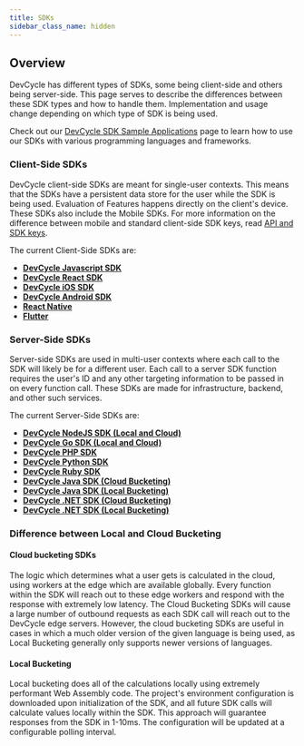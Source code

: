 ```yaml
---
title: SDKs
sidebar_class_name: hidden
---
```


## Overview

DevCycle has different types of SDKs, some being client-side and others being server-side. This page serves to describe the differences between these SDK types and how to handle them. Implementation and usage change depending on which type of SDK is being used.

Check out our [DevCycle SDK Sample Applications](docs/sdk/example-apps.md) page to learn how to use our SDKs with various programming languages and frameworks.

### Client-Side SDKs

DevCycle client-side SDKs are meant for single-user contexts. This means that the SDKs have a persistent data store for the user while the SDK is being used. Evaluation of Features happens directly on the client's device. These SDKs also include the Mobile SDKs. For more information on the difference between mobile and standard client-side SDK keys, read [API and SDK keys](/home/feature-management/organizing-your-flags-and-variables/api-and-sdk-keys).

The current Client-Side SDKs are:

* **[DevCycle Javascript SDK](/sdk/client-side-sdks/javascript)**
* **[DevCycle React SDK](/sdk/client-side-sdks/react)**
* **[DevCycle iOS SDK](/sdk/client-side-sdks/ios)**
* **[DevCycle Android SDK](/sdk/client-side-sdks/android)**
* **[React Native](/sdk/client-side-sdks/react-native)**
* **[Flutter](/sdk/client-side-sdks/flutter)**


### Server-Side SDKs

Server-side SDKs are used in multi-user contexts where each call to the SDK will likely be for a different user. Each call to a server SDK function requires the user's ID and any other targeting information to be passed in on every function call. These SDKs are made for infrastructure, backend, and other such services.  

The current Server-Side SDKs are:

* **[DevCycle NodeJS SDK (Local and Cloud)](/sdk/server-side-sdks/node)**
* **[DevCycle Go SDK (Local and Cloud)](/sdk/server-side-sdks/go)**
* **[DevCycle PHP SDK](/sdk/server-side-sdks/php)**
* **[DevCycle Python SDK](/sdk/server-side-sdks/python)**
* **[DevCycle Ruby SDK](/sdk/server-side-sdks/ruby)**
* **[DevCycle Java SDK (Cloud Bucketing)](/sdk/server-side-sdks/java-cloud)**
* **[DevCycle Java SDK (Local Bucketing)](/sdk/server-side-sdks/java-local)**
* **[DevCycle .NET SDK (Cloud Bucketing)](/sdk/server-side-sdks/dotnet-cloud)**
* **[DevCycle .NET SDK (Local Bucketing)](/sdk/server-side-sdks/dotnet-local)**


### Difference between Local and Cloud Bucketing

#### Cloud bucketing SDKs
The logic which determines what a user gets is calculated in the cloud, using workers at the edge which are available globally. Every function within the SDK will reach out to these edge workers and respond with the response with extremely low latency. The Cloud Bucketing SDKs will cause a large number of outbound requests as each SDK call will reach out to the DevCycle edge servers. However, the cloud bucketing SDKs are useful in cases in which a much older version of the given language is being used, as Local Bucketing generally only supports newer versions of languages.

#### Local Bucketing
Local bucketing does all of the calculations locally using extremely performant Web Assembly code. The project's environment configuration is downloaded upon initialization of the SDK, and all future SDK calls will calculate values locally within the SDK. This approach will guarantee responses from the SDK in 1-10ms. The configuration will be updated at a configurable polling interval.

